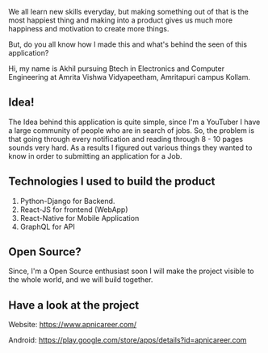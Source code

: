 We all learn new skills everyday, but making something out of that is the most happiest thing and making into a product gives us much more happiness and motivation to create more things.

But, do you all know how I made this and what's behind the seen of this application?

Hi, my name is Akhil pursuing Btech in Electronics and Computer Engineering at Amrita Vishwa Vidyapeetham, Amritapuri campus Kollam.

## Idea!

The Idea behind this application is quite simple, since I'm a YouTuber I have a large community of people who are in search of jobs. So, the problem is that going through every notification and reading through 8 - 10 pages sounds very hard. As a results I figured out various things they wanted to know in order to submitting an application for a Job.

## Technologies I used to build the product

1. Python-Django for Backend.
2. React-JS for frontend (WebApp)
3. React-Native for Mobile Application
4. GraphQL for API

## Open Source?

Since, I'm a Open Source enthusiast soon I will make the project visible to the whole world, and we will build together.

## Have a look at the project

Website: https://www.apnicareer.com/

Android: https://play.google.com/store/apps/details?id=apnicareer.com